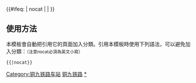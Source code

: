 {{鐵道路線|
| 模板名稱 = 铜九铁路
| 名稱 = [[铜九铁路]]
| 代表色 = #0033c9
| Logo = [[File:China Railways.svg|17px]]
| 背景顏色 = #FFFFFF
| 車站列表 = [[狮子山站 (铜陵)|狮子山]] - [[铜陵站|铜陵]] - [[铜陵南站|铜陵南]] - [[缸窑湖站|缸窑湖]] - [[新河镇站|新河镇]] - [[茅坦站|茅坦]] - [[马衙站|马衙]] - [[池州站|池州]] - [[秋浦站|秋浦]] - [[涓桥站|涓桥]] - [[殷汇站|殷汇]] - [[唐田站|唐田]] - [[张溪站|张溪]] - [[东至站|东至]] - [[建新站|建新]] - [[香隅站|香隅]] - [[马垱站|马垱]] - [[泉山站|泉山]] - [[彭泽站|彭泽]] - [[流泗站|流泗]] - [[湖口站|湖口]] - <s>[[刘家湾站|刘家湾]]</s> - [[琵琶湖站|琵琶湖]] - [[九江站|九江]]
}}
<includeonly>{{#ifeq: {{{1}}} | nocat | <!--空--> | [[Category:铜九铁路车站]] }}</includeonly><noinclude>

==使用方法==
本模板會自動把引用它的頁面加入分類。引用本模板時使用下列語法，可以避免加入分類：<small>（注意nocat必須為英文小寫）</small>
 <nowiki>{{</nowiki>{{PAGENAME}}<nowiki>|nocat}}</nowiki>
[[Category:中國鐵路路線模板|铜九铁路]]
[[Category:铜九铁路车站|*]]
</noinclude>